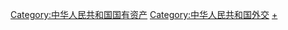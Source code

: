 [[Category:中华人民共和国国有资产|Category:中华人民共和国国有资产]]
[[Category:中华人民共和国外交|Category:中华人民共和国外交]]
[[Category:中华人民共和国建筑|+]]